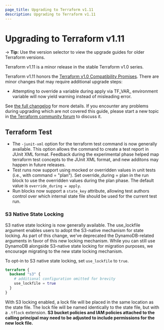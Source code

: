 ```yaml
---
page_title: Upgrading to Terraform v1.11
description: Upgrading to Terraform v1.11
---
```


# Upgrading to Terraform v1.11

-> **Tip:** Use the version selector to view the upgrade guides for older Terraform versions.

Terraform v1.11 is a minor release in the stable Terraform v1.0 series.

Terraform v1.11 honors the
[Terraform v1.0 Compatibility Promises](https://developer.hashicorp.com/terraform/language/v1-compatibility-promises).
There are minor changes that may require additional upgrade steps:

- Attempting to override a variable during apply via TF_VAR_ environment variable will now yield warning instead of misleading error.

See [the full changelog](https://github.com/hashicorp/terraform/blob/v1.11/CHANGELOG.md)
for more details. If you encounter any problems during upgrading which are not
covered this guide, please start a new topic in
[the Terraform community forum](https://discuss.hashicorp.com/c/terraform-core)
to discuss it.

## Terraform Test

- The `-junit-xml` option for the terraform test command is now generally available. This option allows the command to create a test report in JUnit XML format. Feedback during the experimental phase helped map terraform test concepts to the JUnit XML format, and new additons may happen in future releases.
- Test runs now support using mocked or overridden values in unit tests (i.e., with command = "plan"). Set override_during = plan in the run block to use the overridden values during the plan phase. The default value is `override_during = apply`.
- Run blocks now support a `state_key` attribute, allowing test authors control over which internal state file should be used for the current test run. 

### S3 Native State Locking

S3 native state locking is now generally available. The use_lockfile argument enables users to adopt the S3-native mechanism for state locking. As part of this change, we've deprecated the DynamoDB-related arguments in favor of this new locking mechanism. While you can still use DynamoDB alongside S3-native state locking for migration purposes, we encourage migrating to the new state locking mechanism.

To opt-in to S3 native state locking, set `use_lockfile` to `true`.

```terraform
terraform {
  backend "s3" {
    # additional configuration omitted for brevity
    use_lockfile = true
  }
}
```

With S3 locking enabled, a lock file will be placed in the same location as the state file.
The lock file will be named identically to the state file, but with a `.tflock` extension.
**S3 bucket policies and IAM policies attached to the calling principal may need to be adjusted to include permissions for the new lock file.**